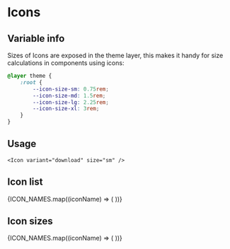 
<Meta title="Atoms/Icon" />
<SpriteSheet />

# Icons

## Variable info
Sizes of Icons are exposed in the theme layer, this makes it handy for size calculations in components using icons:

```css
@layer theme {
    :root {
        --icon-size-sm: 0.75rem;
        --icon-size-md: 1.5rem;
        --icon-size-lg: 2.25rem;
        --icon-size-xl: 3rem;
    }
}
```

## Usage

```
<Icon variant="download" size="sm" />
```

## Icon list

<IconGallery>
	{ICON_NAMES.map((iconName) => (
		<IconItem name={iconName}>
			<Icon variant={iconName} />
		</IconItem>
	))}
</IconGallery>

## Icon sizes

<IconGallery>
	{ICON_NAMES.map((iconName) => (
		<IconItem name={iconName}>
			<Icon variant={iconName} />
		</IconItem>
	))}
</IconGallery>
